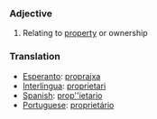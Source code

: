 ===Adjective===
#Relating to [[property]] or ownership

=== Translation ===

*[[Esperanto]]: [[proprajxa]]
*[[Interlingua]]: [[proprietari]]
*[[Spanish]]: [[prop''ietario]]
*[[Portuguese]]: [[proprietário]]